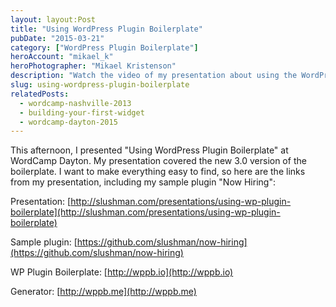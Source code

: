 ```yaml
---
layout: layout:Post
title: "Using WordPress Plugin Boilerplate"
pubDate: "2015-03-21"
category: ["WordPress Plugin Boilerplate"]
heroAccount: "mikael_k"
heroPhotographer: "Mikael Kristenson"
description: "Watch the video of my presentation about using the WordPress Plugin Boilerplate, get the slides, and follow along with the code samples."
slug: using-wordpress-plugin-boilerplate
relatedPosts:
  - wordcamp-nashville-2013
  - building-your-first-widget
  - wordcamp-dayton-2015
---
```


This afternoon, I presented "Using WordPress Plugin Boilerplate" at WordCamp Dayton. My presentation covered the new 3.0 version of the boilerplate. I want to make everything easy to find, so here are the links from my presentation, including my sample plugin "Now Hiring":

Presentation: [http://slushman.com/presentations/using-wp-plugin-boilerplate](http://slushman.com/presentations/using-wp-plugin-boilerplate)

Sample plugin: [https://github.com/slushman/now-hiring](https://github.com/slushman/now-hiring)

WP Plugin Boilerplate: [http://wppb.io](http://wppb.io)

Generator: [http://wppb.me](http://wppb.me)
